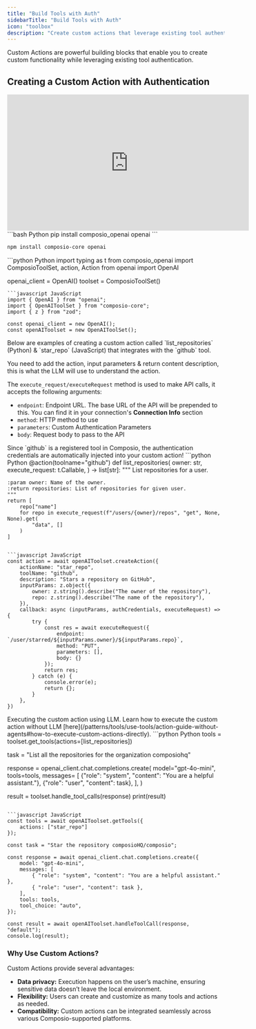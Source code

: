 ```yaml
---
title: "Build Tools with Auth"
sidebarTitle: "Build Tools with Auth"
icon: "toolbox"
description: "Create custom actions that leverage existing tool authentication to extend functionality."
---
```


<Tip>
Custom Actions are powerful building blocks that enable you to create custom functionality while leveraging existing tool authentication.
</Tip>

## Creating a Custom Action with Authentication

<iframe
  width="560"
  height="315"
  src="https://www.youtube.com/embed/tVfm90v5_sM?si=4nk5sOBwhUdx_HtT"
  title="YouTube video player"
  frameborder="0"
  allow="accelerometer; autoplay; clipboard-write; encrypted-media; gyroscope; picture-in-picture"
  allowfullscreen
></iframe>


<Steps>
<Step title="Install Dependencies">
<CodeGroup>
```bash Python
pip install composio_openai openai
```

```bash JavaScript
npm install composio-core openai
```
</CodeGroup>
</Step>
<Step title="Import necessary modules & initialize them">

<CodeGroup>
```python Python
import typing as t
from composio_openai import ComposioToolSet, action, Action
from openai import OpenAI

openai_client = OpenAI()
toolset = ComposioToolSet()
```
```javascript JavaScript
import { OpenAI } from "openai";
import { OpenAIToolSet } from "composio-core";
import { z } from "zod";

const openai_client = new OpenAI();
const openAIToolset = new OpenAIToolSet();
```
</CodeGroup>
</Step>

<Step title="Creating a custom action">
Below are examples of creating a custom action called `list_repositories` (Python) & `star_repo` (JavaScript) that integrates with the `github` tool.

You need to add the action, input parameters & return content description, this is what the LLM will use to understand the action.

The `execute_request/executeRequest` method is used to make API calls, it accepts the following arguments:
- `endpoint`: Endpoint URL. The base URL of the API will be prepended to this. You can find it in your connection's **Connection Info** section
- `method`: HTTP method to use
- `parameters`: Custom Authentication Parameters
- `body`: Request body to pass to the API

<Note>
Since `github` is a registered tool in Composio, the authentication credentials are automatically injected into your custom action!
</Note>
<CodeGroup>
```python Python
@action(toolname="github")
def list_repositories(
    owner: str,
    execute_request: t.Callable,
) -> list[str]:
    """
    List repositories for a user.

    :param owner: Name of the owner.
    :return repositories: List of repositories for given user.
    """
    return [
        repo["name"]
        for repo in execute_request(f"/users/{owner}/repos", "get", None, None).get(
            "data", []
        )
    ]
```

```javascript JavaScript
const action = await openAIToolset.createAction({
    actionName: "star_repo",
    toolName: "github",
    description: "Stars a repository on GitHub",
    inputParams: z.object({
        owner: z.string().describe("The owner of the repository"),
        repo: z.string().describe("The name of the repository"),
    }),
    callback: async (inputParams, authCredentials, executeRequest) => {
        try {
            const res = await executeRequest({
                endpoint: `/user/starred/${inputParams.owner}/${inputParams.repo}`,
                method: "PUT",
                parameters: [],
                body: {}
            });
            return res;
        } catch (e) {
            console.error(e);
            return {};
        }
    },
})
```
</CodeGroup>

</Step>
<Step title="Executing the Custom Action">
Executing the custom action using LLM. Learn how to execute the custom action without LLM [here](/patterns/tools/use-tools/action-guide-without-agents#how-to-execute-custom-actions-directly).
<CodeGroup>
```python Python
tools = toolset.get_tools(actions=[list_repositories])

task = "List all the repositories for the organization composiohq"

response = openai_client.chat.completions.create(
model="gpt-4o-mini",
tools=tools,
messages=
    [
        {"role": "system", "content": "You are a helpful assistant."},
        {"role": "user", "content": task},
    ],
)

result = toolset.handle_tool_calls(response)
print(result)
```

```javascript JavaScript
const tools = await openAIToolset.getTools({
    actions: ["star_repo"]
});

const task = "Star the repository composioHQ/composio";

const response = await openai_client.chat.completions.create({
    model: "gpt-4o-mini",
    messages: [
        { "role": "system", "content": "You are a helpful assistant." },
        { "role": "user", "content": task },
    ],
    tools: tools,
    tool_choice: "auto",
});

const result = await openAIToolset.handleToolCall(response, "default");
console.log(result);
```
</CodeGroup>
</Step>
</Steps>

### Why Use Custom Actions?

Custom Actions provide several advantages:

- **Data privacy:** Execution happens on the user’s machine, ensuring sensitive data doesn’t leave the local environment.
- **Flexibility:** Users can create and customize as many tools and actions as needed.
- **Compatibility:** Custom actions can be integrated seamlessly across various Composio-supported platforms.
